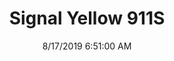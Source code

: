 ---
width: 2000
height: 1333
title: Signal Yellow 911S
description: Signal Yellow 911S Targa
date: 8/17/2019 6:51:00 AM
cameraMake: Sony
cameraModel: ILCE-7M3
lens: FE 24-105mm F4 G OSS
settingsfStop: f/4
settingsISO: ISO 50
settingsShutter: 1/40
settingsFocalLength: 65 mm
---
